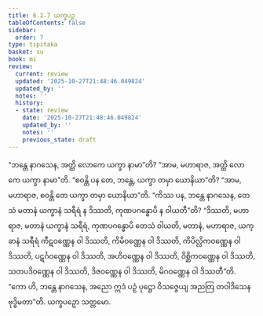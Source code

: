 ```yaml
---
title: 6.2.7 ယက္ခပဉှ
tableOfContents: false
sidebar:
  order: 7
type: tipitaka
basket: su
book: mi
review:
  current: review
  updated: '2025-10-27T21:48:46.049824'
  updated_by: ''
  notes: ''
  history:
  - state: review
    date: '2025-10-27T21:48:46.049824'
    updated_by: ''
    notes: ''
    previous_state: draft
---
```



<ReviewStatus review={frontmatter.review} showDetails={true} />

<HypothesisAnnotation frontmatter={frontmatter} />

<DynamicBreadcrumb />

<Division number="186" book="mi" e="ch" v="28">

<Paragraph number="1196" book="mi">
“ဘန္တေ နာဂသေန, အတ္ထိ လောကေ ယက္ခာ နာမာ”တိ? “အာမ, မဟာရာဇ, အတ္ထိ လောကေ ယက္ခာ နာမာ”တိ. “စဝန္တိ ပန တေ, ဘန္တေ, ယက္ခာ တမှာ ယောနိယာ”တိ? “အာမ, မဟာရာဇ, စဝန္တိ တေ ယက္ခာ တမှာ ယောနိယာ”တိ. “ကိဿ ပန, ဘန္တေ နာဂသေန, တေသံ မတာနံ ယက္ခာနံ သရီရံ န ဒိဿတိ, ကုဏပဂန္ဓောပိ န ဝါယတီ”တိ? “ဒိဿတိ, မဟာရာဇ, မတာနံ ယက္ခာနံ သရီရံ, ကုဏပဂန္ဓောပိ တေသံ ဝါယတိ, မတာနံ, မဟာရာဇ, ယက္ခာနံ သရီရံ ကီဋဝဏ္ဏေန ဝါ ဒိဿတိ, ကိမိဝဏ္ဏေန ဝါ ဒိဿတိ, ကိပိလ္လိကဝဏ္ဏေန ဝါ ဒိဿတိ, ပဋင်္ဂဝဏ္ဏေန ဝါ ဒိဿတိ, အဟိဝဏ္ဏေန ဝါ ဒိဿတိ, ဝိစ္ဆိကဝဏ္ဏေန ဝါ ဒိဿတိ, သတပဒိဝဏ္ဏေန ဝါ ဒိဿတိ, ဒိဇဝဏ္ဏေန ဝါ ဒိဿတိ, မိဂဝဏ္ဏေန ဝါ ဒိဿတီ”တိ. “ကော ဟိ, ဘန္တေ နာဂသေန, အညော ဣဒံ ပဉှံ ပုဋ္ဌော ဝိသဇ္ဇေယျ အညတြ တဝါဒိသေန ဗုဒ္ဓိမတာ”တိ.

</Paragraph>
</Division>

<Paragraph number="1197" type="center" book="mi">
ယက္ခပဉှော သတ္တမော.
</Paragraph>